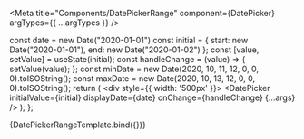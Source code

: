 
<Meta
  title="Components/DatePickerRange"
  component={DatePicker}
  argTypes={{ 
     ...argTypes
  }}
/>

  const date = new Date("2020-01-01")
  const initial = { start: new Date("2020-01-01"), end: new Date("2020-01-02") };
  const [value, setValue] = useState(initial);
  const handleChange = (value) => {
    setValue(value);
  };
  const minDate = new Date(2020, 10, 11, 12, 0, 0, 0).toISOString();
  const maxDate = new Date(2020, 10, 13, 12, 0, 0, 0).toISOString();
  return (
    <div style={{ width: '500px' }}>
      <DatePicker initialValue={initial} displayDate={date} onChange={handleChange} {...args} />
    </div>
  );
};

<Canvas>
  <Story
    name="Multi-Selection Date"
    args={{mode: 'range' }}
    height='500px'
  >
    {DatePickerRangeTemplate.bind({})}
  </Story>
</Canvas>
